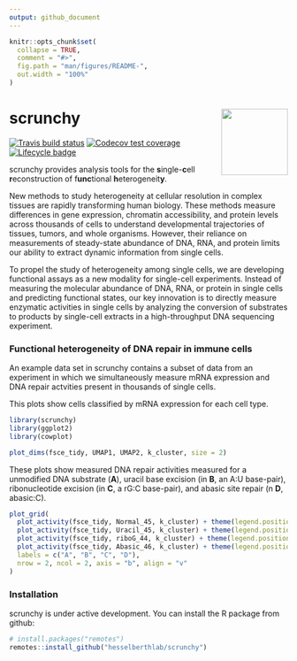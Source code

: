 ```yaml
---
output: github_document
---
```


<!-- README.md is generated from README.Rmd. Please edit that file -->

```r
knitr::opts_chunk$set(
  collapse = TRUE,
  comment = "#>",
  fig.path = "man/figures/README-",
  out.width = "100%"
)
```

# scrunchy <img src="man/figures/logo.png" align="right" alt="" width="120" />

[![Travis build status](https://travis-ci.org/hesselberthlab/scrunchy.svg?branch=master)](https://travis-ci.org/hesselberthlab/scrunchy)
[![Codecov test coverage](https://codecov.io/gh/hesselberthlab/scrunchy/branch/master/graph/badge.svg)](https://codecov.io/gh/hesselberthlab/scrunchy?branch=master)
[![Lifecycle badge](https://img.shields.io/badge/lifecycle-experimental-orange.svg)](https://www.tidyverse.org/lifecycle/#experimental)

scrunchy provides analysis tools for the **s**ingle-**c**ell **r**econstruction of f**unc**tional **h**eterogeneit**y**.

New methods to study heterogeneity at cellular resolution in complex tissues are rapidly transforming human biology. These methods measure differences in gene expression, chromatin accessibility, and protein levels across thousands of cells to understand developmental trajectories of tissues, tumors, and whole organisms. However, their reliance on measurements of steady-state abundance of DNA, RNA, and protein limits our ability to extract dynamic information from single cells.

To propel the study of heterogeneity among single cells, we are developing functional assays as a new modality for single-cell experiments. Instead of measuring the molecular abundance of DNA, RNA, or protein in single cells and predicting functional states, our key innovation is to directly measure enzymatic activities in single cells by analyzing the conversion of substrates to products by single-cell extracts in a high-throughput DNA sequencing experiment.

### Functional heterogeneity of DNA repair in immune cells

An example data set in scrunchy contains a subset of data from an experiment in which we simultaneously measure mRNA expression and DNA repair actvities present in thousands of single cells.

This plots show cells classified by mRNA expression for each cell type.

```r
library(scrunchy)
library(ggplot2)
library(cowplot)

plot_dims(fsce_tidy, UMAP1, UMAP2, k_cluster, size = 2)
```

These plots show measured DNA repair activities measured for a unmodified DNA substrate (**A**), uracil base excision (in **B**, an A:U base-pair), ribonucleotide excision (in **C**, a rG:C base-pair), and abasic site repair (n **D**, abasic:C).

```r
plot_grid(
  plot_activity(fsce_tidy, Normal_45, k_cluster) + theme(legend.position = "none") + xlim(0, 3),
  plot_activity(fsce_tidy, Uracil_45, k_cluster) + theme(legend.position = "none") + xlim(0, 3),
  plot_activity(fsce_tidy, riboG_44, k_cluster) + theme(legend.position = "none") + xlim(0, 3),
  plot_activity(fsce_tidy, Abasic_46, k_cluster) + theme(legend.position = "none") + xlim(0, 3),
  labels = c("A", "B", "C", "D"),
  nrow = 2, ncol = 2, axis = "b", align = "v"
)
```

### Installation

scrunchy is under active development. You can install the R package from github:

``` r 
# install.packages("remotes")
remotes::install_github("hesselberthlab/scrunchy")
```
